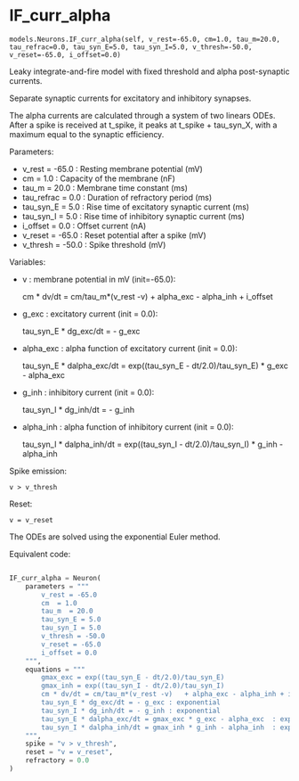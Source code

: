 # IF_curr_alpha { #ANNarchy.models.Neurons.IF_curr_alpha }

`models.Neurons.IF_curr_alpha(self, v_rest=-65.0, cm=1.0, tau_m=20.0, tau_refrac=0.0, tau_syn_E=5.0, tau_syn_I=5.0, v_thresh=-50.0, v_reset=-65.0, i_offset=0.0)`

Leaky integrate-and-fire model with fixed threshold and alpha post-synaptic currents. 

Separate synaptic currents for excitatory and inhibitory synapses.

The alpha currents are calculated through a system of two linears ODEs. After a spike is received at t_spike, it peaks at t_spike + tau_syn_X, with a maximum equal to the synaptic efficiency.

Parameters:

* v_rest = -65.0 :  Resting membrane potential (mV)
* cm  = 1.0 : Capacity of the membrane (nF)
* tau_m  = 20.0 : Membrane time constant (ms)
* tau_refrac = 0.0 : Duration of refractory period (ms)
* tau_syn_E = 5.0 : Rise time of excitatory synaptic current (ms)
* tau_syn_I = 5.0 : Rise time of inhibitory synaptic current (ms)
* i_offset = 0.0 : Offset current (nA)
* v_reset = -65.0 : Reset potential after a spike (mV)
* v_thresh = -50.0 : Spike threshold (mV)

Variables:

* v : membrane potential in mV (init=-65.0):

    cm * dv/dt = cm/tau_m*(v_rest -v) + alpha_exc - alpha_inh + i_offset

* g_exc : excitatory current (init = 0.0):

    tau_syn_E * dg_exc/dt = - g_exc

* alpha_exc : alpha function of excitatory current (init = 0.0):

    tau_syn_E * dalpha_exc/dt = exp((tau_syn_E - dt/2.0)/tau_syn_E) * g_exc - alpha_exc

* g_inh : inhibitory current (init = 0.0):

    tau_syn_I * dg_inh/dt = - g_inh

* alpha_inh : alpha function of inhibitory current (init = 0.0):

    tau_syn_I * dalpha_inh/dt = exp((tau_syn_I - dt/2.0)/tau_syn_I) * g_inh - alpha_inh


Spike emission:

    v > v_thresh

Reset:

    v = v_reset

The ODEs are solved using the exponential Euler method.

Equivalent code:

```python

IF_curr_alpha = Neuron(
    parameters = """
        v_rest = -65.0
        cm  = 1.0
        tau_m  = 20.0
        tau_syn_E = 5.0
        tau_syn_I = 5.0
        v_thresh = -50.0
        v_reset = -65.0
        i_offset = 0.0
    """, 
    equations = """
        gmax_exc = exp((tau_syn_E - dt/2.0)/tau_syn_E)
        gmax_inh = exp((tau_syn_I - dt/2.0)/tau_syn_I)  
        cm * dv/dt = cm/tau_m*(v_rest -v)   + alpha_exc - alpha_inh + i_offset : exponential, init=-65.0
        tau_syn_E * dg_exc/dt = - g_exc : exponential
        tau_syn_I * dg_inh/dt = - g_inh : exponential
        tau_syn_E * dalpha_exc/dt = gmax_exc * g_exc - alpha_exc  : exponential
        tau_syn_I * dalpha_inh/dt = gmax_inh * g_inh - alpha_inh  : exponential
    """,
    spike = "v > v_thresh",
    reset = "v = v_reset",
    refractory = 0.0
)
```